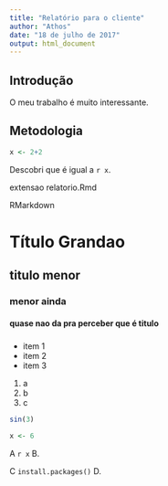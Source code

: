 ```yaml
---
title: "Relatório para o cliente"
author: "Athos"
date: "18 de julho de 2017"
output: html_document
---
```


## Introdução

O meu trabalho é muito interessante.

## Metodologia

```r
x <- 2+2
```

Descobri que é igual a `r x`.


extensao relatorio.Rmd

RMarkdown

# Título Grandao
## titulo menor
### menor ainda
#### quase nao da pra perceber que é titulo
#####



- item 1
- item 2
- item 3

1. a
2. b
3. c

```r
sin(3)
```


```r




x <- 6

```



A `r x` B.

C `install.packages()` D.









